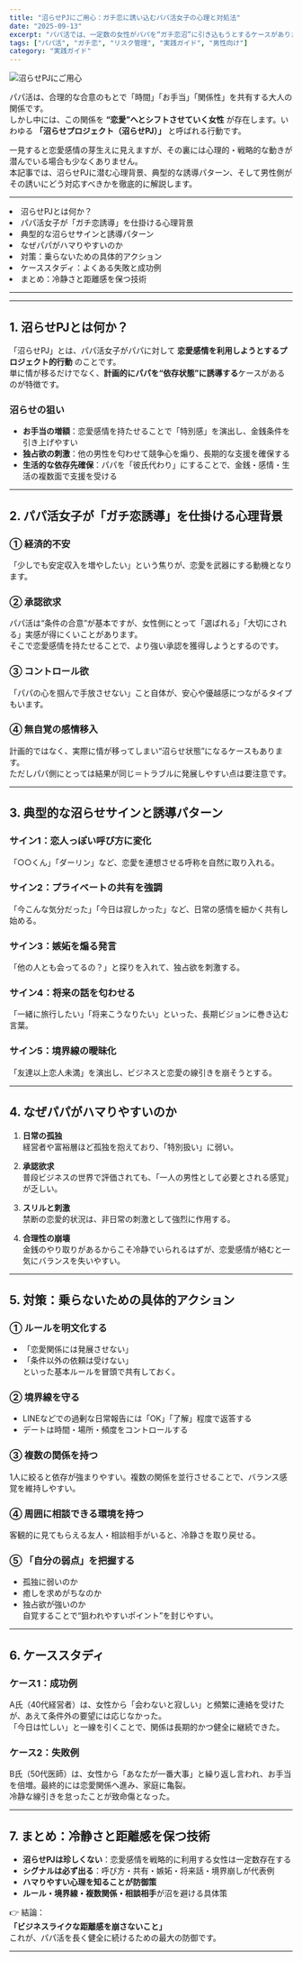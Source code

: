 ```yaml
---
title: "沼らせPJにご用心：ガチ恋に誘い込むパパ活女子の心理と対処法"
date: "2025-09-13"
excerpt: "パパ活では、一定数の女性がパパを“ガチ恋沼”に引き込もうとするケースがあります。本記事ではその心理背景と具体的なシグナル、そしてパパ側が冷静に対処するための心得を整理しました。"
tags: ["パパ活", "ガチ恋", "リスク管理", "実践ガイド", "男性向け"]
category: "実践ガイド"
---
```


<img src="https://lastdecade.s3.ap-northeast-1.amazonaws.com/topic/topics17/LD_Topics17.png" alt="沼らせPJにご用心" className="rounded-xl border shadow-sm mt-3" />

パパ活は、合理的な合意のもとで「時間」「お手当」「関係性」を共有する大人の関係です。  
しかし中には、この関係を **“恋愛”へとシフトさせていく女性** が存在します。いわゆる **「沼らせプロジェクト（沼らせPJ）」** と呼ばれる行動です。

一見すると恋愛感情の芽生えに見えますが、その裏には心理的・戦略的な動きが潜んでいる場合も少なくありません。  
本記事では、沼らせPJに潜む心理背景、典型的な誘導パターン、そして男性側がその誘いにどう対応すべきかを徹底的に解説します。

---

<CalloutList color="rose">
  <li>沼らせPJとは何か？</li>
  <li>パパ活女子が「ガチ恋誘導」を仕掛ける心理背景</li>
  <li>典型的な沼らせサインと誘導パターン</li>
  <li>なぜパパがハマりやすいのか</li>
  <li>対策：乗らないための具体的アクション</li>
  <li>ケーススタディ：よくある失敗と成功例</li>
  <li>まとめ：冷静さと距離感を保つ技術</li>
</CalloutList>

---

<InlineToc title="Contents" accent="sky" scrollOffset={80} />

---

## 1. 沼らせPJとは何か？

「沼らせPJ」とは、パパ活女子がパパに対して **恋愛感情を利用しようとするプロジェクト的行動** のことです。  
単に情が移るだけでなく、**計画的にパパを“依存状態”に誘導する**ケースがあるのが特徴です。

### 沼らせの狙い
- **お手当の増額**：恋愛感情を持たせることで「特別感」を演出し、金銭条件を引き上げやすい  
- **独占欲の刺激**：他の男性を匂わせて競争心を煽り、長期的な支援を確保する  
- **生活的な依存先確保**：パパを「彼氏代わり」にすることで、金銭・感情・生活の複数面で支援を受ける  

---

## 2. パパ活女子が「ガチ恋誘導」を仕掛ける心理背景

### ① 経済的不安
「少しでも安定収入を増やしたい」という焦りが、恋愛を武器にする動機となります。

### ② 承認欲求
パパ活は“条件の合意”が基本ですが、女性側にとって「選ばれる」「大切にされる」実感が得にくいことがあります。  
そこで恋愛感情を持たせることで、より強い承認を獲得しようとするのです。

### ③ コントロール欲
「パパの心を掴んで手放させない」こと自体が、安心や優越感につながるタイプもいます。

### ④ 無自覚の感情移入
計画的ではなく、実際に情が移ってしまい“沼らせ状態”になるケースもあります。  
ただしパパ側にとっては結果が同じ＝トラブルに発展しやすい点は要注意です。

---

## 3. 典型的な沼らせサインと誘導パターン

### サイン1：恋人っぽい呼び方に変化
「○○くん」「ダーリン」など、恋愛を連想させる呼称を自然に取り入れる。

### サイン2：プライベートの共有を強調
「今こんな気分だった」「今日は寂しかった」など、日常の感情を細かく共有し始める。

### サイン3：嫉妬を煽る発言
「他の人とも会ってるの？」と探りを入れて、独占欲を刺激する。

### サイン4：将来の話を匂わせる
「一緒に旅行したい」「将来こうなりたい」といった、長期ビジョンに巻き込む言葉。

### サイン5：境界線の曖昧化
「友達以上恋人未満」を演出し、ビジネスと恋愛の線引きを崩そうとする。

---

## 4. なぜパパがハマりやすいのか

1. **日常の孤独**  
   経営者や富裕層ほど孤独を抱えており、「特別扱い」に弱い。  

2. **承認欲求**  
   普段ビジネスの世界で評価されても、「一人の男性として必要とされる感覚」が乏しい。  

3. **スリルと刺激**  
   禁断の恋愛的状況は、非日常の刺激として強烈に作用する。  

4. **合理性の崩壊**  
   金銭のやり取りがあるからこそ冷静でいられるはずが、恋愛感情が絡むと一気にバランスを失いやすい。  

---

## 5. 対策：乗らないための具体的アクション

### ① ルールを明文化する
- 「恋愛関係には発展させない」  
- 「条件以外の依頼は受けない」  
といった基本ルールを冒頭で共有しておく。

### ② 境界線を守る
- LINEなどでの過剰な日常報告には「OK」「了解」程度で返答する  
- デートは時間・場所・頻度をコントロールする  

### ③ 複数の関係を持つ
1人に絞ると依存が強まりやすい。複数の関係を並行させることで、バランス感覚を維持しやすい。

### ④ 周囲に相談できる環境を持つ
客観的に見てもらえる友人・相談相手がいると、冷静さを取り戻せる。

### ⑤ 「自分の弱点」を把握する
- 孤独に弱いのか  
- 癒しを求めがちなのか  
- 独占欲が強いのか  
自覚することで“狙われやすいポイント”を封じやすい。

---

## 6. ケーススタディ

### ケース1：成功例
A氏（40代経営者）は、女性から「会わないと寂しい」と頻繁に連絡を受けたが、あえて条件外の要望には応じなかった。  
「今日は忙しい」と一線を引くことで、関係は長期的かつ健全に継続できた。

### ケース2：失敗例
B氏（50代医師）は、女性から「あなたが一番大事」と繰り返し言われ、お手当を倍増。最終的には恋愛関係へ進み、家庭に亀裂。  
冷静な線引きを怠ったことが致命傷となった。

---

## 7. まとめ：冷静さと距離感を保つ技術

- **沼らせPJは珍しくない**：恋愛感情を戦略的に利用する女性は一定数存在する  
- **シグナルは必ず出る**：呼び方・共有・嫉妬・将来話・境界崩しが代表例  
- **ハマりやすい心理を知ることが防御策**  
- **ルール・境界線・複数関係・相談相手**が沼を避ける具体策  

👉 結論：  
**「ビジネスライクな距離感を崩さないこと」**  
これが、パパ活を長く健全に続けるための最大の防御です。

---